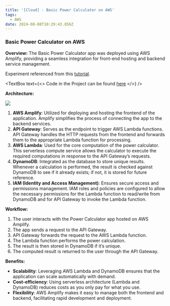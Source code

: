 ```yaml
---
title: '[Cloud] - Basic Power Calculator on AWS'
tags:
  - AWS
date: 2024-08-08T10:29:43.856Z
---
```


### Basic Power Calculator on AWS

**Overview:**
The Basic Power Calculator app was deployed using AWS Amplify, providing a seamless integration for front-end hosting and backend service management.

Experiment referenced from this [tutorial](https://www.youtube.com/watch?v=7m_q1ldzw0U\&list=PLwyXYwu8kL0wMalR9iXJIPfiMYWNFWQzx).

<TextBox
  text={<>
    Code in the Project can be found [here](https://github.com/shanteru/power-calc-aws.git)
  </>}
/>

**Architecture:**

![](/powerCalc.png)

1. **AWS Amplify**: Utilized for deploying and hosting the frontend of the application. Amplify simplifies the process of connecting the app to the backend services.
2. **API Gateway**: Serves as the endpoint to trigger AWS Lambda functions. API Gateway handles the HTTP requests from the frontend and forwards them to the appropriate Lambda function for processing.
3. **AWS Lambda**: Used for the core computation of the power calculator. This serverless compute service allows the calculator to execute the required computations in response to the API Gateway’s requests.
4. **DynamoDB**: Integrated as the database to store unique results. Whenever a calculation is performed, the result is checked against DynamoDB to see if it already exists; if not, it is stored for future reference.
5. **IAM (Identity and Access Management)**: Ensures secure access and permissions management. IAM roles and policies are configured to allow the necessary permissions for the Lambda function to read/write from DynamoDB and for API Gateway to invoke the Lambda function.

**Workflow:**

1. The user interacts with the Power Calculator app hosted on AWS Amplify.
2. The app sends a request to the API Gateway.
3. API Gateway forwards the request to the AWS Lambda function.
4. The Lambda function performs the power calculation.
5. The result is then stored in DynamoDB if it’s unique.
6. The computed result is returned to the user through the API Gateway.

**Benefits:**

* **Scalability**: Leveraging AWS Lambda and DynamoDB ensures that the application can scale automatically with demand.
* **Cost-efficiency**: Using serverless architecture (Lambda and DynamoDB) reduces costs as you only pay for what you use.
* **Flexibility**: AWS Amplify makes it easy to manage both the frontend and backend, facilitating rapid development and deployment.
